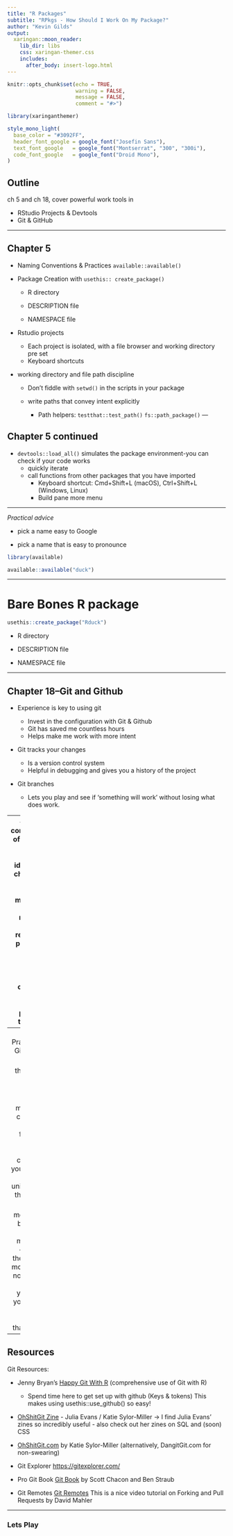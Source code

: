 ```yaml
---
title: "R Packages"
subtitle: "RPkgs - How Should I Work On My Package?"
author: "Kevin Gilds"
output:
  xaringan::moon_reader:
    lib_dir: libs
    css: xaringan-themer.css
    includes:
      after_body: insert-logo.html
---
```



```r
knitr::opts_chunk$set(echo = TRUE,
                      warning = FALSE,
                      message = FALSE,
                      comment = "#>")

library(xaringanthemer)

```


```r
style_mono_light(
  base_color = "#3092FF",
  header_font_google = google_font("Josefin Sans"),
  text_font_google   = google_font("Montserrat", "300", "300i"),
  code_font_google   = google_font("Droid Mono"),
)
```



## Outline

ch 5 and ch 18, cover powerful work tools in 

- RStudio Projects & Devtools
- Git & GitHub


---

## Chapter 5

- Naming Conventions & Practices `available::available()`
- Package Creation with `usethis:: create_package()`
    
    
    - R directory

    - DESCRIPTION file
    
    - NAMESPACE file

- Rstudio projects
  - Each project is isolated, with a file browser and working directory pre set
  - Keyboard shortcuts
- working directory and file path discipline

  - Don't fiddle with `setwd()` in the scripts in your package
  
  - write paths that convey intent explicitly
  
    - Path helpers: `testthat::test_path()`
    `fs::path_package()`
---

## Chapter 5 continued

  - `devtools::load_all()` simulates the package environment-you can check if your code works
    - quickly iterate
    - call functions from other packages that you have imported
      - Keyboard shortcut: Cmd+Shift+L (macOS), Ctrl+Shift+L (Windows, Linux)
      - Build pane more menu


---

_Practical advice_

- pick a name easy to Google

- pick a name that is easy to pronounce



```r
library(available)

available::available("duck")


```

---

# Bare Bones R package


```r
usethis::create_package("Rduck")
```


- R directory

- DESCRIPTION file

- NAMESPACE file



---

## Chapter 18--Git and Github

- Experience is key to using git
    - Invest in the configuration with Git & Github
    - Git has saved me countless hours
    - Helps make me work with more intent
    

- Git tracks your changes 

    - Is a version control system
    - Helpful in debugging and gives you a history of the project
    

- Git branches
  - Lets you play and see if 'something will work' without losing what does work. 
    

---
  - The five components of a commit
    1. SHA unique identifier
    2. changeset--the files that were modified
    3. commit message--human readable
    4. parent-the prior commit
      - none for initial commits
      - merged have two parents
    5. the author

- Two stages of a commit
  - identify what files will be associated with the commit
  - commit the staged files


---
# Best Practices for Git commits

The art of the commit.  

- Each commit should be minimal but complete
    - minimal: focus on a single problem
    - complete if you fix a bug include a unit test with the commit! 


- Commit messages
  - be concise but meaningful
  - focus on the why!  
      - 6 months from now you will see what you did but you may not know why you made that change. 

---
## Resources

Git Resources: 

- Jenny Bryan's [Happy Git With R](https://www.happygitwithr.com) (comprehensive use of Git with R)
  - Spend time here to get set up with github (Keys & tokens) This makes using usethis::use_github() so easy!
  
- [OhShitGit Zine](https://jvns.ca/blog/2018/10/27/new-zine--oh-shit--git-/) - Julia Evans / Katie Sylor-Miller -> I find Julia Evans' zines so incredibly useful - also check out her zines on SQL and (soon) CSS 

- [OhShitGit.com](https://ohshitgit.com) by Katie Sylor-Miller (alternatively, DangitGit.com for non-swearing)

- Git Explorer [https://gitexplorer.com/](https://gitexplorer.com/)

- Pro Git Book [Git Book](https://git-scm.com/book/en/v2) by Scott Chacon and Ben Straub


- Git Remotes [Git Remotes](https://youtu.be/Gg4bLk8cGNo) This is a nice video tutorial on Forking and Pull Requests by David Mahler


---

### Lets Play 






